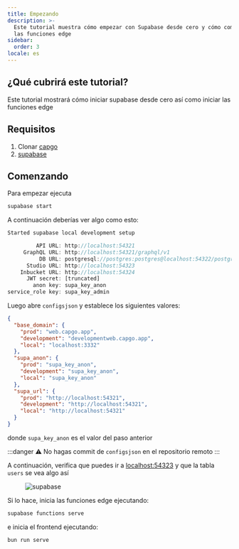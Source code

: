 ```yaml
---
title: Empezando
description: >-
  Este tutorial muestra cómo empezar con Supabase desde cero y cómo comenzar con
  las funciones edge
sidebar:
  order: 3
locale: es
---
```


## ¿Qué cubrirá este tutorial?

Este tutorial mostrará cómo iniciar supabase desde cero así como iniciar las funciones edge

## Requisitos
1. Clonar [capgo](https://github.com/Cap-go/capgo/)
3. [supabase](https://supabasecom/)

## Comenzando

Para empezar ejecuta
```bash
supabase start
```

A continuación deberías ver algo como esto:
```js
Started supabase local development setup

         API URL: http://localhost:54321
     GraphQL URL: http://localhost:54321/graphql/v1
          DB URL: postgresql://postgres:postgres@localhost:54322/postgres
      Studio URL: http://localhost:54323
    Inbucket URL: http://localhost:54324
      JWT secret: [truncated]
        anon key: supa_key_anon
service_role key: supa_key_admin
```

Luego abre `configsjson` y establece los siguientes valores:
```json
{
  "base_domain": {
    "prod": "web.capgo.app",
    "development": "developmentweb.capgo.app",
    "local": "localhost:3332"
  },
  "supa_anon": {
    "prod": "supa_key_anon",
    "development": "supa_key_anon",
    "local": "supa_key_anon"
  },
  "supa_url": {
    "prod": "http://localhost:54321",
    "development": "http://localhost:54321",
    "local": "http://localhost:54321"
  }
}
```

donde `supa_key_anon` es el valor del paso anterior

:::danger
⚠️ No hagas commit de `configsjson` en el repositorio remoto
:::

A continuación, verifica que puedes ir a [localhost:54323](http://localhost:54323/projects/) y que la tabla `users` se vea algo así

<figure><img src="/supabase.webp" alt="supabase" /><figcaption></figcaption></figure>

Si lo hace, inicia las funciones edge ejecutando:

```bash
supabase functions serve
```

e inicia el frontend ejecutando:
```bash
bun run serve
```
